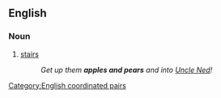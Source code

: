 ==English==

===Noun===
{{en-plural noun}}

# {{lb|en|Cockney rhyming slang}} [[stair]]s
#: ''Get up them '''apples and pears''' and into [[Uncle Ned]]!''

[[Category:English coordinated pairs]]